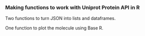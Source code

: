 ### Making functions to work with Uniprot Protein API in R

Two functions to turn JSON into lists and dataframes.

One function to plot the molecule using Base R. 

